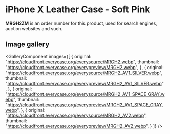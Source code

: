 
# iPhone X Leather Case - Soft Pink

<Callout type='info' emoji='👉🏻'>**MRGH2ZM** is an order number for this product, used for search engines, auction websites and such.</Callout>

## Image gallery

<GalleryComponent
    images={[
      {
        original: "https://cloudfront.everycase.org/everysource/MRGH2.webp",
        thumbnail: "https://cloudfront.everycase.org/everypreview/MRGH2.webp",
      },
      {
        original: "https://cloudfront.everycase.org/everysource/MRGH2_AV1_SILVER.webp",
        thumbnail: "https://cloudfront.everycase.org/everypreview/MRGH2_AV1_SILVER.webp",
      },
      {
        original: "https://cloudfront.everycase.org/everysource/MRGH2_AV1_SPACE_GRAY.webp",
        thumbnail: "https://cloudfront.everycase.org/everypreview/MRGH2_AV1_SPACE_GRAY.webp",
      },
      {
        original: "https://cloudfront.everycase.org/everysource/MRGH2_AV2.webp",
        thumbnail: "https://cloudfront.everycase.org/everypreview/MRGH2_AV2.webp",
      }
    ]}
  />
